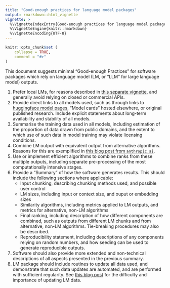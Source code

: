 ```yaml
---
title: "Good-enough practices for language model packages"
output: rmarkdown::html_vignette
vignette: >
  %\VignetteIndexEntry{Good-enough practices for language model packages}
  %\VignetteEngine{knitr::rmarkdown}
  %\VignetteEncoding{UTF-8}
---
```


```r
knitr::opts_chunk$set (
    collapse = TRUE,
    comment = "#>"
)
```

This document suggests minimal "Good-enough Practices" for software packages
which rely on language model (LM, or "LLM" for large language model) outputs.

1. Prefer local LMs, for reasons described in [this separate
   vignette](https://docs.ropensci.org/pkgmatch/articles/why-local-llms.html),
    and generally avoid relying on closed or commercial APIs.
2. Provide direct links to all models used, such as through links to
    [huggingface model pages](https://huggingface.co/models), "Model cards"
    hosted elsewhere, or original published research. Include explicit
    statements about long-term availability and stability of all models.
3. Summarise the training data used in all models, including estimation of the
    proportion of data drawn from public domains, and the extent to which use of
    such data in model training may violate licensing conditions.
4. Combine LM output with equivalent output from alternative algorithms.
    Reasons for this are exemplified in [this blog post from
    `anthropic.ai`](https://www.anthropic.com/news/contextual-retrieval).
5. Use or implement efficient algorithms to combine ranks from these multiple
    outputs, including separate pre-processing of the most computationally
    intensive stages.
6. Provide a "Summary" of how the software generates results. This should
    include the following sections where applicable:
      - Input chunking, describing chunking methods used, and possible user control
      - LM sizes, including input or context size, and ouput or embedding sizes
      - Similarity algorithms, including metrics applied to LM outputs, and
          metrics for alternative, non-LM algorithms
      - Final ranking, including description of how different components are
        combined, such as outputs from different LM chunks and from
        alternative, non-LM algorithms. Tie-breaking procedures may also be
        described.
      - Reproducibility statement, including descriptions of any components
        relying on random numbers, and how seeding can be used to generate
        reproducible outputs.
7. Software should also provide more extended and non-technical descriptions of
   all aspects presented in the previous summary.
8. LM package should include routines to update all data used, and demonstrate
    that such data updates are automated, and are performed with sufficient
    regularity. See [this blog
    post](https://www.timescale.com/blog/vector-databases-are-the-wrong-abstraction/)
    for the difficulty and importance of updating LM data.
